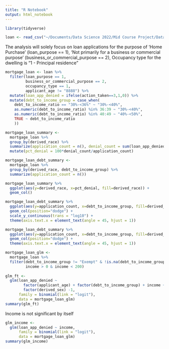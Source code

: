 ```yaml
---
title: "R Notebook"
output: html_notebook
---
```



```r
library(tidyverse)
```

```r
loan <- read_csv("~/Documents/Data Science 2022/Mid Course Project/Data/state_TN_actions_taken.csv")
```

The analysis will solely focus on loan applications for the purpose of 'Home Purchase' (loan_purpose == 1), 'Not primarily for a business or commercial purpose' (business_or_commercial_purpose == 2), Occupancy type for the dwelling is "1 - Principal residence"

```r
mortgage_loan <- loan %>%
  filter(loan_purpose == 1, 
         business_or_commercial_purpose == 2,
         occupancy_type == 1,
         applicant_age != "8888") %>%
  mutate(loan_app_denied = ifelse(action_taken==3,1,0)) %>%
  mutate(debt_to_income_group = case_when(
    debt_to_income_ratio == "30%-<36%" ~ "30%-<40%",
    as.numeric(debt_to_income_ratio) %in% 36:39 ~ "30%-<40%",
    as.numeric(debt_to_income_ratio) %in% 40:49 ~ "40%-<50%",
    TRUE ~ debt_to_income_ratio
    ))
```

```r
mortgage_loan_summary <- 
  mortgage_loan %>% 
  group_by(derived_race) %>%
  summarize(application_count = n(), denial_count = sum(loan_app_denied)) %>%
  mutate(pct_denial = 100*denial_count/application_count)

mortgage_loan_debt_summary <-
  mortgage_loan %>% 
  group_by(derived_race, debt_to_income_group) %>%
  summarize(application_count = n())
```


```r
mortgage_loan_summary %>% 
  ggplot(aes(y=derived_race, x=pct_denial, fill=derived_race)) +
  geom_col()
```

```r
mortgage_loan_debt_summary %>% 
  ggplot(aes(y=application_count, x=debt_to_income_group, fill=derived_race)) +
  geom_col(position="dodge") +
  scale_y_continuous(trans = "log10") +
  theme(axis.text.x = element_text(angle = 45, hjust = 1)) 

mortgage_loan_debt_summary %>% 
  ggplot(aes(y=application_count, x=debt_to_income_group, fill=derived_race)) +
  geom_col(position="dodge") +
  theme(axis.text.x = element_text(angle = 45, hjust = 1)) 
```

```r
mortgage_loan_glm <- 
  mortgage_loan %>%
  filter(debt_to_income_group != "Exempt" & !is.na(debt_to_income_group),
         income > 0 & income < 200)
  
glm_ft <- 
  glm(loan_app_denied ~ 
        factor(applicant_age) + factor(debt_to_income_group) + income + factor(derived_race) + 
        factor(derived_sex) -1, 
      family = binomial(link = "logit"),
      data = mortgage_loan_glm)
summary(glm_ft)

```
Income is not significant by itself

```r
glm_income <- 
  glm(loan_app_denied ~ income, 
      family = binomial(link = "logit"),
      data = mortgage_loan_glm)
summary(glm_income)
```




